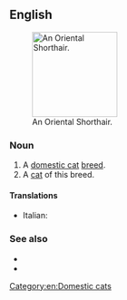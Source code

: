 ==English==
[[File:Oriental Shorthair.jpg|thumb|right|150px|An Oriental Shorthair.]]
===Noun===
{{en-noun|head=[[Oriental]] [[shorthair|Shorthair]]}}

# A [[domestic cat]] [[breed]].
# A [[cat]] of this breed.
====Translations====
{{checktrans-top}}
* Italian: {{t-check|it|gatto Oriental Shorthair}}
{{trans-mid}}

{{trans-bottom}}

===See also===
* {{pedia}}
* {{commonslite|Category:Oriental Shorthair}}

[[Category:en:Domestic cats]]